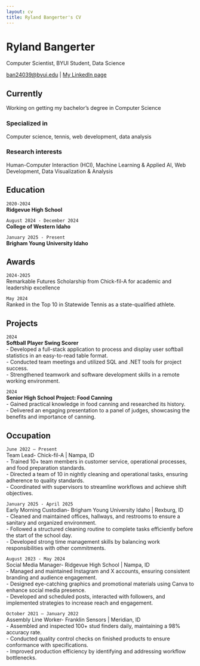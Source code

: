 ```yaml
---
layout: cv
title: Ryland Bangerter's CV
---
```

# Ryland Bangerter
Computer Scientist, BYUI Student, Data Science

<div id="webaddress">
<a href="ban24039@byui.edu">ban24039@byui.edu</a>
| <a href="https://www.linkedin.com/in/rylandbangerter/">My LinkedIn page</a>
</div>


## Currently

Working on getting my bachelor's degree in Computer Science

### Specialized in

Computer science, tennis, web development, data analysis


### Research interests

 Human-Computer Interaction (HCI), Machine Learning & Applied AI, Web Development, Data Visualization & Analysis


## Education

`2020-2024`  
__Ridgevue High School__

`August 2024 - December 2024`  
__College of Western Idaho__

`January 2025 - Present`  
__Brigham Young University Idaho__


## Awards

`2024-2025`  
Remarkable Futures Scholarship from Chick-fil-A for academic and leadership excellence

`May 2024`  
Ranked in the Top 10 in Statewide Tennis as a state-qualified athlete.



## Projects

<!-- A list is also available [online](http://scholar.google.co.uk/citations?user=LTOTl0YAAAAJ) -->

`2024`  
__Softball Player Swing Scorer__  
- Developed a full-stack application to process and display user softball statistics in an easy-to-read table format.  
- Conducted team meetings and utilized SQL and .NET tools for project success.  
- Strengthened teamwork and software development skills in a remote working environment.  

`2024`  
__Senior High School Project: Food Canning__  
- Gained practical knowledge in food canning and researched its history.  
- Delivered an engaging presentation to a panel of judges, showcasing the benefits and importance of canning.  



## Occupation

`June 2022 – Present`  
Team Lead- Chick-fil-A | Nampa, ID  
- Trained 10+ team members in customer service, operational processes, and food preparation standards.  
- Directed a team of 10 in nightly cleaning and operational tasks, ensuring adherence to quality standards.  
- Coordinated with supervisors to streamline workflows and achieve shift objectives.  


`January 2025 - April 2025`  
Early Morning Custodian- Brigham Young University Idaho | Rexburg, ID  
- Cleaned and maintained offices, hallways, and restrooms to ensure a sanitary and organized environment.  
- Followed a structured cleaning routine to complete tasks efficiently before the start of the school day.  
- Developed strong time management skills by balancing work responsibilities with other commitments.  


`August 2023 - May 2024`  
Social Media Manager- Ridgevue High School | Nampa, ID  
- Managed and maintained Instagram and X accounts, ensuring consistent branding and audience engagement.  
- Designed eye-catching graphics and promotional materials using Canva to enhance social media presence.  
- Developed and scheduled posts, interacted with followers, and implemented strategies to increase reach and engagement.  


`October 2021 – January 2022`  
Assembly Line Worker- Franklin Sensors | Meridian, ID  
- Assembled and inspected 100+ stud finders daily, maintaining a 98% accuracy rate.  
- Conducted quality control checks on finished products to ensure conformance with specifications.  
- Improved production efficiency by identifying and addressing workflow bottlenecks.  


<!-- ### Footer

Last updated: July 2025-->